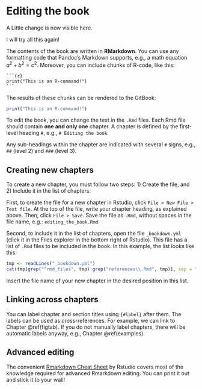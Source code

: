 # Editing the book

A Little change is now visible here. 

I will try all this again!

The contents of the book are written in **RMarkdown**. You can use any formatting code that Pandoc's Markdown supports, e.g., a math equation $a^2 + b^2 = c^2$. Moreover, you can include chunks of R-code, like this:

<pre><code>```{r}
print("This is an R-command!")
```</code></pre>

The results of these chunks can be rendered to the GitBook:

```r
print("This is an R-command!")
```

To edit the book, you can change the text in the `.Rmd` files. Each Rmd file should contain **one and only one** chapter. A chapter is defined by the first-level heading `#`, e.g., `# Editing the book`.

Any sub-headings within the chapter are indicated with several `#` signs, e.g., `##` (level 2) and `###` (level 3).

## Creating new chapters

To create a new chapter, you must follow two steps: 1) Create the file, and 2) Include it in the list of chapters.

First, to create the file for a new chapter in Rstudio, click `File > New File > Text file`. At the top of the file, write your chapter heading, as explained above. Then, click `File > Save`. Save the file as `.Rmd`, without spaces in the file name, e.g.: `editing_the_book.Rmd`.

Second, to include it in the list of chapters, open the file `_bookdown.yml` (click it in the Files explorer in the bottom right of Rstudio). This file has a list of `.Rmd` files to be included in the book. In this example, the list looks like this:

```r
tmp <- readLines("_bookdown.yml")
cat(tmp[grep("^rmd_files", tmp):grep("references\\.Rmd", tmp)], sep = "\n")
```

Insert the file name of your new chapter in the desired position in this list.

## Linking across chapters

You can label chapter and section titles using `{#label}` after them. The labels can be used as cross-references. For example, we can link to Chapter \@ref(figtab). If you do not manually label chapters, there will be automatic labels anyway, e.g., Chapter \@ref(examples).

## Advanced editing

The convenient [Rmarkdown Cheat Sheet](https://rstudio.com/wp-content/uploads/2016/03/rmarkdown-cheatsheet-2.0.pdf) by Rstudio covers most of the knowledge required for advanced Rmarkdown editing. You can print it out and stick it to your wall!
